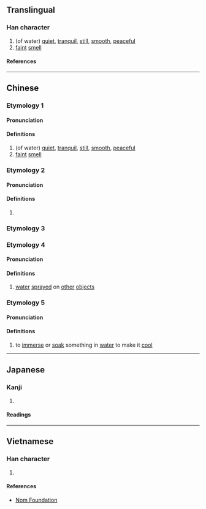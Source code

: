{{character info}}
==Translingual==

===Han character===
{{Han char|rn=85|rad=水|as=10|sn=13|four=38137|canj=ETXC|ids=⿰氵兼}}

# (of water) [[quiet]], [[tranquil]], [[still]], [[smooth]], [[peaceful]]
# [[faint]] [[smell]]

====References====
{{Han ref|kx=0639.190|dkj=17929|dj=1046.110|hdz=31707.060|uh=6E93}}

----

==Chinese==
{{zh-forms}}

===Etymology 1===

====Pronunciation====
{{zh-pron
|m=lián
|c=lim4
|mc=1
|oc=y
|ma=
|cat=a,n
}}

====Definitions====
{{zh-hanzi}}

# (of water) [[quiet]], [[tranquil]], [[still]], [[smooth]], [[peaceful]]
# [[faint]] [[smell]]

===Etymology 2===

====Pronunciation====
{{zh-pron
|m=liǎn
|c=lim5
|ma=
|mc=2+3
|cat=n
}}

====Definitions====
{{zh-hanzi}}

# {{zh-only|溓溓}}

===Etymology 3===
{{zh-see|黏|a}}

===Etymology 4===

====Pronunciation====
{{zh-pron
|m=xián
|c=
|ma=
|cat=n
}}

====Definitions====
{{zh-hanzi}}

# [[water]] [[spray]]ed on [[other]] [[object]]s

===Etymology 5===

====Pronunciation====
{{zh-pron
|m=xiàn
|c=
|ma=
|cat=v
}}

====Definitions====
{{zh-hanzi}}

# to [[immerse]] or [[soak]] something in [[water]] to make it [[cool]]

----

==Japanese==

===Kanji===
{{ja-kanji|grade=|rs=水10}}

# {{rfdef|ja|sort=水10}}

====Readings====
{{ja-readings
|on=れん, でん, ねん, かん
|kun=ねばりつく
}}

----

==Vietnamese==

===Han character===
{{vi-readings|rs=水10|reading=rướm}}

# {{rfdef|vi|sort=水10}}

====References====
* [http://nomfoundation.org/common/nom_details.php?codepoint=6e93 Nom Foundation]